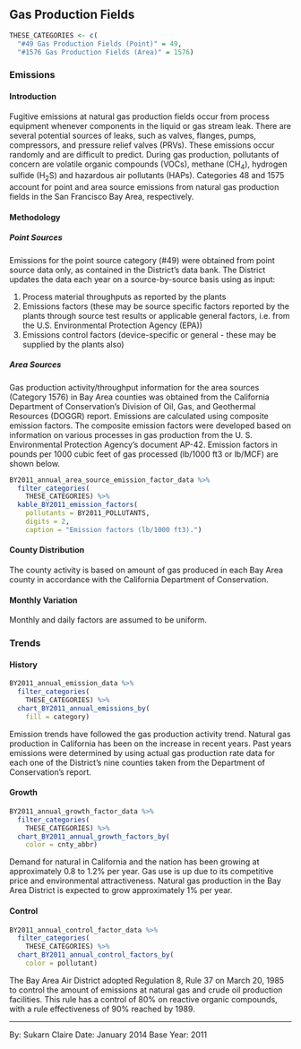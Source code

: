 ## Gas Production Fields {#indcom-gas_field}

```r
THESE_CATEGORIES <- c(
  "#49 Gas Production Fields (Point)" = 49,
  "#1576 Gas Production Fields (Area)" = 1576)
```

### Emissions

#### Introduction {-}

Fugitive emissions at natural gas production fields occur from process equipment whenever components in the liquid or gas stream leak. There are several potential sources of leaks, such as valves, flanges, pumps, compressors, and pressure relief valves (PRVs). These emissions occur randomly and are difficult to predict. During gas production, pollutants of concern are volatile organic compounds (VOCs), methane (CH~4~), hydrogen sulfide (H~2~S) and hazardous air pollutants (HAPs). Categories 48 and 1575 account for point and area source emissions from natural gas production fields in the San Francisco Bay Area, respectively.

#### Methodology {-}

##### Point Sources {-}

Emissions for the point source category (#49) were obtained from point source data only, as contained in the District's data bank. The District updates the data each year on a source-by-source basis using as input:

1. Process material throughputs as reported by the plants
2. Emissions factors (these may be source specific factors reported by the plants through source test results or applicable general factors, i.e. from the U.S. Environmental Protection Agency (EPA))
3. Emissions control factors (device-specific or general - these may be supplied by the plants also)

##### Area Sources {- #indcom-gas_field-methodology-area}

Gas production activity/throughput information for the area sources (Category 1576) in Bay Area counties was obtained from the California Department of Conservation’s Division of Oil, Gas, and Geothermal Resources (DOGGR) report. Emissions are calculated using composite emission factors. The composite emission factors were developed based on information on various processes in gas production from the U. S. Environmental Protection Agency’s document AP-42. Emission factors in pounds per 1000 cubic feet of gas processed (lb/1000 ft3 or lb/MCF) are shown below.

```r
BY2011_annual_area_source_emission_factor_data %>%
  filter_categories(
    THESE_CATEGORIES) %>%
  kable_BY2011_emission_factors(
    pollutants = BY2011_POLLUTANTS,
    digits = 2,
    caption = "Emission factors (lb/1000 ft3).")
```

#### County Distribution {-}

The county activity is based on amount of gas produced in each Bay Area county in accordance with the California Department of Conservation.

#### Monthly Variation {-}

Monthly and daily factors are assumed to be uniform.

### Trends

#### History {-}

```r
BY2011_annual_emission_data %>%
  filter_categories(
    THESE_CATEGORIES) %>%
  chart_BY2011_annual_emissions_by(
    fill = category) 
```

Emission trends have followed the gas production activity trend. Natural gas production in California has been on the increase in recent years. Past years emissions were determined by using actual gas production rate data for each one of the District’s nine counties taken from the Department of Conservation’s report.

#### Growth {-}

```r
BY2011_annual_growth_factor_data %>%
  filter_categories(
    THESE_CATEGORIES) %>%
  chart_BY2011_annual_growth_factors_by(
    color = cnty_abbr) 
```

Demand for natural in California and the nation has been growing at approximately 0.8 to 1.2% per year. Gas use is up due to its competitive price and environmental attractiveness. Natural gas production in the Bay Area District is expected to grow approximately 1% per year.

#### Control {-}

```r
BY2011_annual_control_factor_data %>%
  filter_categories(
    THESE_CATEGORIES) %>%
  chart_BY2011_annual_control_factors_by(
    color = pollutant)
```

The Bay Area Air District adopted Regulation 8, Rule 37 on March 20, 1985 to control the amount of emissions at natural gas and crude oil production facilities. This rule has a control of 80% on reactive organic compounds, with a rule effectiveness of 90% reached by 1989.

***

By: Sukarn Claire 
Date: January 2014 
Base Year: 2011

